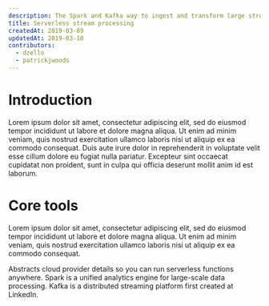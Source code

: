 ```yaml
---
description: The Spark and Kafka way to ingest and transform large streams of data
title: Serverless stream processing
createdAt: 2019-03-09
updatedAt: 2019-03-10
contributors:
  - dzello
  - patrickjwoods
---
```


# Introduction

Lorem ipsum dolor sit amet, consectetur adipiscing elit, sed do eiusmod tempor incididunt ut labore et dolore magna aliqua. Ut enim ad minim veniam, quis nostrud exercitation ullamco laboris nisi ut aliquip ex ea commodo consequat. Duis aute irure dolor in reprehenderit in voluptate velit esse cillum dolore eu fugiat nulla pariatur. Excepteur sint occaecat cupidatat non proident, sunt in culpa qui officia deserunt mollit anim id est laborum.

# Core tools

Lorem ipsum dolor sit amet, consectetur adipiscing elit, sed do eiusmod tempor incididunt ut labore et dolore magna aliqua. Ut enim ad minim veniam, quis nostrud exercitation ullamco laboris nisi ut aliquip ex ea commodo consequat.

<Tools>
  <StackShare name="serverless">
    Abstracts cloud provider details so you can run serverless functions anywhere.
  </StackShare>
  <StackShare name="spark">
    Spark is a unified analytics engine for large-scale data processing.
  </StackShare>
  <StackShare name="kafka">
    Kafka is a distributed streaming platform first created at LinkedIn.
  </StackShare>
</Tools>